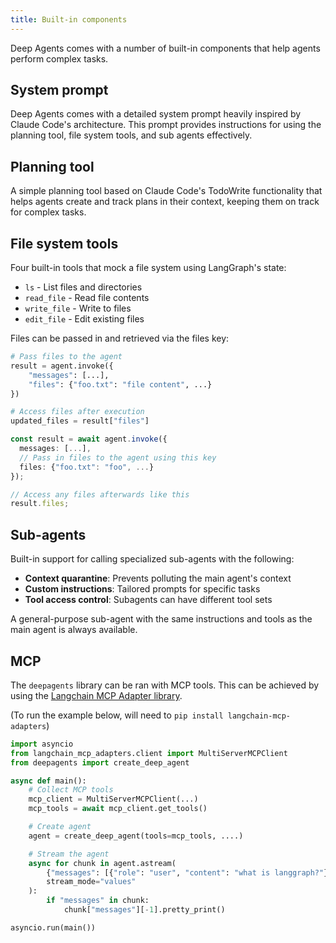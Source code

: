 ```yaml
---
title: Built-in components
---
```


Deep Agents comes with a number of built-in components that help agents perform complex tasks.

## System prompt

Deep Agents comes with a detailed system prompt heavily inspired by Claude Code's architecture. This prompt provides instructions for using the planning tool, file system tools, and sub agents effectively.

## Planning tool

A simple planning tool based on Claude Code's TodoWrite functionality that helps agents create and track plans in their context, keeping them on track for complex tasks.

## File system tools

Four built-in tools that mock a file system using LangGraph's state:

- `ls` - List files and directories
- `read_file` - Read file contents  
- `write_file` - Write to files
- `edit_file` - Edit existing files

Files can be passed in and retrieved via the files key:

<CodeGroup>

```python Python
# Pass files to the agent
result = agent.invoke({
    "messages": [...],
    "files": {"foo.txt": "file content", ...}
})

# Access files after execution
updated_files = result["files"]
```

```typescript JavaScript
const result = await agent.invoke({
  messages: [...],
  // Pass in files to the agent using this key
  files: {"foo.txt": "foo", ...}
});

// Access any files afterwards like this
result.files;
```

</CodeGroup>

## Sub-agents

Built-in support for calling specialized sub-agents with the following:

- **Context quarantine**: Prevents polluting the main agent's context
- **Custom instructions**: Tailored prompts for specific tasks  
- **Tool access control**: Subagents can have different tool sets

A general-purpose sub-agent with the same instructions and tools as the main agent is always available.

## MCP

The `deepagents` library can be ran with MCP tools. This can be achieved by using the [Langchain MCP Adapter library](https://github.com/langchain-ai/langchain-mcp-adapters).

(To run the example below, will need to `pip install langchain-mcp-adapters`)

```python
import asyncio
from langchain_mcp_adapters.client import MultiServerMCPClient
from deepagents import create_deep_agent

async def main():
    # Collect MCP tools
    mcp_client = MultiServerMCPClient(...)
    mcp_tools = await mcp_client.get_tools()

    # Create agent
    agent = create_deep_agent(tools=mcp_tools, ....)

    # Stream the agent
    async for chunk in agent.astream(
        {"messages": [{"role": "user", "content": "what is langgraph?"}]},
        stream_mode="values"
    ):
        if "messages" in chunk:
            chunk["messages"][-1].pretty_print()

asyncio.run(main())
```
